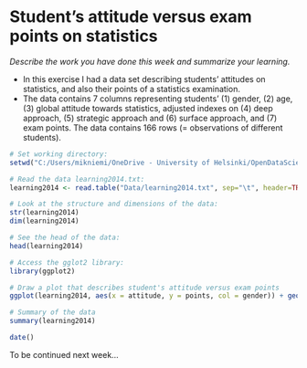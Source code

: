 # Student's attitude versus exam points on statistics

*Describe the work you have done this week and summarize your learning.*

- In this exercise I had a data set describing students' attitudes on statistics, and also their points of a statistics examination.
- The data contains 7 columns representing students' (1) gender, (2) age, (3) global attitude towards statistics, adjusted indexes on (4) deep approach, (5) strategic approach and (6) surface approach, and (7) exam points. The data contains 166 rows (= observations of different students).



```r

# Set working directory:
setwd("C:/Users/mikniemi/OneDrive - University of Helsinki/OpenDataScience/IODS/IODS-project")

# Read the data learning2014.txt:
learning2014 <- read.table("Data/learning2014.txt", sep="\t", header=TRUE)

# Look at the structure and dimensions of the data:
str(learning2014)
dim(learning2014)

# See the head of the data:
head(learning2014)

# Access the gglot2 library:
library(ggplot2)

# Draw a plot that describes student's attitude versus exam points
ggplot(learning2014, aes(x = attitude, y = points, col = gender)) + geom_point()

# Summary of the data
summary(learning2014)

date()
```

To be continued next week...

